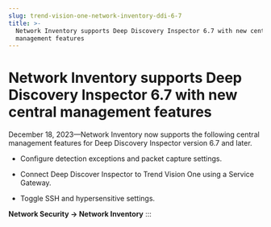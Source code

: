 ```yaml
---
slug: trend-vision-one-network-inventory-ddi-6-7
title: >-
  Network Inventory supports Deep Discovery Inspector 6.7 with new central
  management features
---
```

# Network Inventory supports Deep Discovery Inspector 6.7 with new central management features

December 18, 2023—Network Inventory now supports the following central management features for Deep Discovery Inspector version 6.7 and later.

- Configure detection exceptions and packet capture settings.

- Connect Deep Discover Inspector to Trend Vision One using a Service Gateway.

- Toggle SSH and hypersensitive settings.

**Network Security → Network Inventory**
:::
